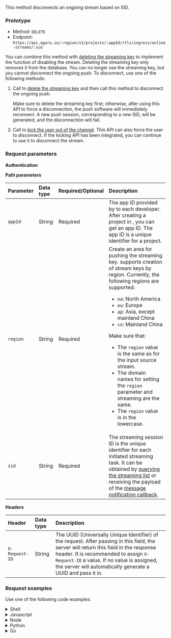 
This method disconnects an ongoing stream based on SID.

### Prototype

- Method: `DELETE`
- Endpoint: `https://api.agora.io/:region/v1/projects/:appId/rtls/ingress/online-streams/:sid`

You can combine this method with [deleting the streaming key](../streaming-key/delete-streaming-key) to implement the function of disabling the stream. Deleting the streaming key only removes it from the database. You can no longer use the streaming key, but you cannot disconnect the ongoing push. To disconnect, use one of the following methods:

1. Call to [delete the streaming key](../streaming-key/delete-streaming-key) and then call this method to disconnect the ongoing push.

    <Admonition type="caution" title="Important">Make sure to delete the streaming key first; otherwise, after using this API to force a disconnection, the push software will immediately reconnect. A new push session, corresponding to a new SID, will be generated, and the disconnection will fail.</Admonition>

1. Call to [kick the user out of the channel](/video-calling/reference/channel-management-rest-api). This API can also force the user to disconnect. If the kicking API has been integrated, you can continue to use it to disconnect the stream.

### Request parameters

**Authentication**

<Authorization/>

**Path parameters**

| Parameter   | Data type | Required/Optional | Description             |
| :---------- | :-------  |:----------------- | :---------------------- |
| `appId`     | String    | Required          | The app ID provided by <Vg k="COMPANY"/> to each developer. After creating a project in <Vg k="CONSOLE"/>, you can get an app ID. The app ID is a unique identifier for a project. |
| `region`    | String    | Required          | Create an area for pushing the streaming key. <Vg k="COMPANY"/> supports creation of stream keys by region. Currently, the following regions are supported: <ul><li>`na`: North America</li><li>`eu`: Europe</li><li>`ap`: Asia, except mainland China</li><li>`cn`: Mainland China</li></ul><Admonition type="caution" title="Important">Make sure that: <ul><li>The `region` value is the same as for the input source stream.</li><li>The domain names for setting the `region` parameter and streaming are the same. </li><li>The `region` value is in the lowercase.</li></ul></Admonition>|
| `sid`       | String    | Required          | The streaming session ID is the unique identifier for each initiated streaming task. It can be obtained by [querying the streaming list](query-streaming-list) or receiving the payload of the [message notification callback](../../../../develop/receive-notifications).|

**Headers**

| Header         | Data type | Description             |
| :------------- | :-------  |:----------------------- |
| `X-Request-ID` | String    | The UUID (Universally Unique Identifier) of the request. After passing in this field, the <Vg k="COMPANY"/> server will return this field in the response header. It is recommended to assign `X-Request-ID` a value. If no value is assigned, the <Vg k="COMPANY"/> server will automatically generate a UUID and pass it in. |

### Request examples

Use one of the following code examples:

<details>
<summary>Shell</summary>

  - <details>
    <summary>curl</summary>
    <CodeBlock language="shell" showLineNumbers>
    curl --request GET \
      --url https://api.sd-rtn.com/region/v1/projects/appId/rtls/ingress/streamkeys/streamkey \
      --header 'Accept: application/json' \
      --header 'Authorization: Basic 123' \
      --header 'X-Request-ID: '

    </CodeBlock>
    </details>

  - <details>
    <summary>HTTPie</summary>

    <CodeBlock language="shell" showLineNumbers>

    </CodeBlock>
    </details>

  - <details>
    <summary>wget</summary>

    <CodeBlock language="shell" showLineNumbers>

    </CodeBlock>
    </details>
</details>


<details>
<summary>Javascript</summary>

  - <details>
    <summary>Fetch</summary>

    <CodeBlock language="js" showLineNumbers>

    </CodeBlock>
    </details>

  - <details>
    <summary>XMLHTTPRequest</summary>

    <CodeBlock language="js" showLineNumbers>

    </CodeBlock>
    </details>

  - <details>
    <summary>jQuery</summary>

    <CodeBlock language="js" showLineNumbers>

    </CodeBlock>
    </details>

  - <details>
    <summary>Axios</summary>

    <CodeBlock language="js" showLineNumbers>

    </CodeBlock>
    </details>
</details>

<details>
<summary>Node</summary>

  - <details>
    <summary>Native</summary>

    <CodeBlock language="js" showLineNumbers>

    </CodeBlock>
    </details>

  - <details>
    <summary>Request</summary>

    <CodeBlock language="js" showLineNumbers>

    </CodeBlock>
    </details>

  - <details>
    <summary>Unirest</summary>

    <CodeBlock language="js" showLineNumbers>

      </CodeBlock>
    </details>

  - <details>
    <summary>Fetch</summary>
    <CodeBlock language="js" showLineNumbers>

    </CodeBlock>
    </details>

  - <details>
    <summary>Axios</summary>

    <CodeBlock language="js" showLineNumbers>

    </CodeBlock>
    </details>
</details>

<details>
<summary>Python</summary>

  - <details>
    <summary>Python 3</summary>

    <CodeBlock language="python" showLineNumbers>

    </CodeBlock>
    </details>

  - <details>
    <summary>Requests</summary>

    <CodeBlock language="python" showLineNumbers>

    </CodeBlock>
    </details>
</details>

<details>
<summary>Go</summary>

  <CodeBlock language="go" showLineNumbers>

    </CodeBlock>
    </details>

<details>
<summary>C</summary>
<CodeBlock language="c" showLineNumbers>

</CodeBlock>
</details>

<details>
<summary>Objective-C</summary>

<CodeBlock language="objc" showLineNumbers>

</CodeBlock>
</details>

<details>
<summary>OCaml</summary>

<CodeBlock language="ocaml" showLineNumbers>

</CodeBlock>
</details>

<details>
<summary>C#</summary>
  - <details>
    <summary>HTTPClient</summary>

    <CodeBlock language="csharp" showLineNumbers>

    </CodeBlock>
    </details>

  - <details>
    <summary>RestSharp</summary>

    <CodeBlock language="csharp" showLineNumbers>

    </CodeBlock>
    </details>
</details>


<details>
<summary>Java</summary>
  - <details>
    <summary>AsyncHttp</summary>

    <CodeBlock language="java" showLineNumbers>

    </CodeBlock>
    </details>

  - <details>
    <summary>NetHttp</summary>

    <CodeBlock language="java" showLineNumbers>

    </CodeBlock>
    </details>

  - <details>
    <summary>OkHttp</summary>

    <CodeBlock language="java" showLineNumbers>

    </CodeBlock>
    </details>

  - <details>
    <summary>Unirest</summary>

    <CodeBlock language="java" showLineNumbers>

    </CodeBlock>
    </details>
</details>

<details>
<summary>Http 1.1</summary>

<CodeBlock language="json" showLineNumbers>

</CodeBlock>
</details>

<details>
<summary>Clojure</summary>

<CodeBlock language="json" showLineNumbers>

</CodeBlock>
</details>

<details>
<summary>Kotlin</summary>

<CodeBlock language="java" showLineNumbers>

</CodeBlock>
</details>


<details>
<summary>PHP</summary>
  - <details>
    <summary>cURL</summary>

    <CodeBlock language="js" showLineNumbers>

    </CodeBlock>
    </details>

  - <details>
    <summary>Guzzle</summary>

    <CodeBlock language="js" showLineNumbers>

    </CodeBlock>
    </details>
</details>

<details>
<summary>PowerShell</summary>
  - <details>
    <summary>WebRequest</summary>

    <CodeBlock language="shell" showLineNumbers>

    </CodeBlock>
    </details>

 -  <details>
    <summary>RestMethod</summary>

    <CodeBlock language="shell" showLineNumbers>

    </CodeBlock>
    </details>
</details>

<details>
<summary>R</summary>

<CodeBlock language="r" showLineNumbers>

</CodeBlock>
</details>

<details>
<summary>Ruby</summary>
<CodeBlock language="ruby" showLineNumbers>

</CodeBlock>
</details>

<details>
<summary>Swift</summary>
<CodeBlock language="swift" showLineNumbers>

</CodeBlock>
</details>


### Response parameters

**Headers**

| Header         | Data type | Description             |
| :------------- | :-------  |:----------------------- |
| `X-Request-ID` | String    | The UUID (Universally Unique Identifier) of the request. The value is in its `X-Request-ID` header. If a request error occurs, print the value in the log to troubleshoot the problem. A `401 (Unauthorized)` response status code means that there is no such field in the response header.|

**Response body**

For details about possible response status codes, see [Response status codes](../../response-status-codes).

If the status code is not `200`, the request fails. See the `message` field in the response body for the reason for this failure.

If the status code is `200`, the request succeeds, and the response body includes the following parameters:

| Parameter        | Type   | Description                                                        |
| :--------------- | :----- | :----------------------------------------------------------------- |
| `status`         | String | The status of this request. `success` means the request succeeds.  |

### Response example

The following is a response example for a successful request:

```json
{
  "status" : "string"
}
```